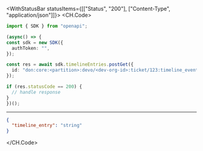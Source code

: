 

<WithStatusBar statusItems={[["Status", "200"], ["Content-Type", "application/json"]]}>
  <CH.Code>
  ```typescript PostGet.ts
  import { SDK } from "openapi";

(async() => {
  const sdk = new SDK({
    authToken: "",
  });

  const res = await sdk.timelineEntries.postGet({
    id: "don:core:<partition>:devo/<dev-org-id>:ticket/123:timeline_event/<timeline-event-id>",
  });

  if (res.statusCode == 200) {
    // handle response
  }
})();
  ```
  ---

  ```json Example Response
  {
    "timeline_entry": "string"
  }
  ```
  </CH.Code>
</WithStatusBar>
